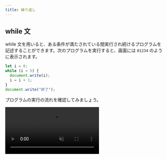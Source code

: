 ```yaml
---
title: 繰り返し
---
```



## while 文

while 文を用いると、ある条件が満たされている間実行され続けるプログラムを記述することができます。次のプログラムを実行すると、画面には `01234` のように表示されます。

```javascript
let i = 0;
while (i < 5) {
  document.write(i);
  i = i + 1;
}
document.write("終了");
```

プログラムの実行の流れを確認してみましょう。

<video src={whileLoopVideo} controls muted />

while 文は、次のように記述します。

```javascript
while (条件式) {
  処理;
}
```

`while` 文の実行に差し掛かると、まずは条件式が評価されます。この結果が `true` であれば、波括弧内の処理が実行され、`false` であれば終了します。波括弧内の処理が終わると、再び条件式が評価されます。以上の繰り返しです。

これをフローチャートの形式で表すと、次のようになります。

![while文の構造](./while-statement.drawio.svg)

### 課題

1 から 10 までの整数の合計を計算するプログラムを作ってみましょう。

:::tip

`1` から `10` まで順番に増えていく変数 `i` と、合計値を保存しておく変数 `sum` を用意しましょう。

:::

<Answer>

```javascript
let i = 1;
let sum = 0;
while (i <= 10) {
  sum = sum + i;
  i = i + 1;
}
document.write(sum);
```

<ViewSource url={import.meta.url} path="_samples/answer-while" />

</Answer>

:::tip[複合代入演算子]

[**複合代入演算子**](https://developer.mozilla.org/ja/docs/Web/JavaScript/Guide/Expressions_and_Operators#%E4%BB%A3%E5%85%A5%E6%BC%94%E7%AE%97%E5%AD%90) は、計算と代入を同時に行うことができる演算子です。

`x += y` は、`x = x + y` という意味になります。他にも `-=` や `*=` などの演算子が定義されています。`x -= y` は`x = x - y`、`x *= y` は`x = x * y` という意味になります。

複合代入演算子を用いると、

```javascript
i = i + 1;
```

は以下のように書き換えることができます。

```javascript
i += 1;
```

{/* prettier-ignore */}
{/* 教えるかどうか議論
[**インクリメント演算子**](https://developer.mozilla.org/ja/docs/Web/JavaScript/Reference/Operators/Increment) は、与えられた変数に1を足します。
一方、[**デクリメント演算子**](https://developer.mozilla.org/ja/docs/Web/JavaScript/Reference/Operators/Decrement) は、与えられた変数から1を引きます。

`x++` は `x = x + 1`（＝`x += 1`）、 `y--` は `y = y - 1` （＝`y -= 1`） という意味になります。
インクリメント演算子を使うと、

```javascript
i = i + 1;
```

は以下のように書き換えることができます。

```javascript
i++;
```

\*/}

:::

## for 文

`for` 文は、`while` 文にほんの少しだけ機能を追加したものになります。

先ほどのプログラムは、 `for` 文によって次のように書き換えられます。

```javascript
for (let i = 0; i < 5; i += 1) {
  document.write(i);
}
document.write("終了");
```

`for` 文の文法は次の通りです。

```javascript
for (初期化; 条件式; 更新式) {
  処理;
}
```

`while` 文と構造が似ていますが、`条件式`のほかに`初期化`と`更新式`が加えられています。通常、繰り返しを扱うプログラムでは、`while` 文の例における変数 `i` のように、一番はじめに現在の繰り返し回数を表す変数を用意し、ループの終わりでその変数を更新します。

これらをより便利に記述できるのが `for` 文、というわけです。

![for文の構造](./for-statement.drawio.svg)

### 確認問題

前項で書いた 1 から 10 までの整数の合計を計算するプログラムを for 文を用いて書き換えてみましょう。

<Answer>

```javascript
let sum = 0;
for (let i = 1; i <= 10; i += 1) {
  sum += i;
}
document.write(sum);
```

<ViewSource url={import.meta.url} path="_samples/answer-for" />

</Answer>

## ネストされたループ

`for` 文や `while` 文は、ネストして使用することができます。次のプログラムは、`(x, y) = (0, 0)` から始まって `(x, y) = (4, 4)` まで画面に表示します。

```javascript
for (let x = 0; x < 5; x += 1) {
  for (let y = 0; y < 5; y += 1) {
    document.write(`(x, y) = (${x}, ${y})<br>`);
  }
}
```

<ViewSource url={import.meta.url} path="_samples/nested-loop" />

:::tip[テンプレートリテラル]

テンプレートリテラルは、文字列をプログラム中に記述する方法の一種です。ただ、文字列中に別の式を埋め込めるという特徴があります。

```javascript
const string1 = "10から2を引くと" + (10 - 2) + "です。";
const string2 = `10から2を引くと${10 - 2}です。`;
```

通常の文字列は `"` (ダブルクォーテーション) で囲って記述するのに対し、テンプレートリテラルでは <code>`</code> (バッククォーテーション) を用います。

![バッククォーテーション](./backquote.drawio.svg)

:::

---

## 基礎課題

### 1 ~ 10 の積

`1` から `10` までの数の積を求めて画面に表示する、 `for` 文を含むコードを書いてみましょう。

:::tip
和を求めるときは和の初期値は `0` でしたが、積の初期値は `0` ではありません。
いくつにすればよいでしょうか？
:::

<Answer title="10の階乗">

```javascript
let product = 1;
for (let i = 1; i <= 10; i = i + 1) {
  product = product * i;
}
document.write(product);
```

<ViewSource url={import.meta.url} path="_samples/product" />

### 別解

複合代入演算子を使うと次のようにも書けます。

```javascript
let product = 1;
for (let i = 1; i <= 10; i += 1) {
  product *= i;
}
document.write(product);
```

<ViewSource url={import.meta.url} path="_samples/product-alt" />

</Answer>

## 中級課題

### 素数判定問題

ある整数の変数 `n` が与えられたとき、その値が素数であるかどうか判定するプログラムを作成してください。

そして、`n` に 6、11、57、89 を入れてテストしてみましょう。

:::tip[豆知識]
自然数`n`を`i`で割ったあまりは `n % i`で求められます。
:::

<Answer title="素数判定">

```javascript
function checkPrime(n) {
  for (let i = 2; i < n; i += 1) {
    if (n % i == 0) return false;
  }
  return true;
}

const n = 57; // 任意の整数
let isPrime = checkPrime(n);
if (isPrime) {
  document.write(`${n} は素数です`);
} else {
  document.write(`${n} は素数ではありません`);
}
```

<ViewSource url={import.meta.url} path="_samples/is-prime" />

### 別解

変数の、最後に代入した値のみを保持する性質を利用することもできます。

```javascript
const n = 89;

let isPrime = true;
if (n <= 1) {
  // nが1以下のときは素数でない
  isPrime = false;
}

for (let i = 2; i < n; i += 1) {
  if (n % i === 0) {
    isPrime = false;
  }
}

if (isPrime) {
  document.write(`${n} は素数です`);
} else {
  document.write(`${n} は素数ではありません`);
}
```

<ViewSource url={import.meta.url} path="_samples/is-prime-using-and" />

</Answer>
